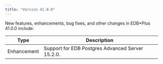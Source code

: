 ```yaml
---
title: "Version 41.0.0"
---
```


New features, enhancements, bug fixes, and other changes in EDB*Plus 41.0.0 include:

| Type        | Description                                                    |
| ----------- | -------------------------------------------------------------- | 
| Enhancement | Support for EDB Postgres Advanced Server 15.2.0.               |